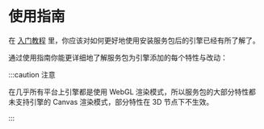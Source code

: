 
# 使用指南

在 [入门教程](../start-guide/start-guide-intro.mdx) 里，你应该对如何更好地使用安装服务包后的引擎已经有所了解了。

通过使用指南你能更详细地了解服务包为引擎添加的每个特性与改动：

<DocCardList items={useCurrentSidebarCategory().items}/>

:::caution 注意

在几乎所有平台上引擎都是使用 WebGL 渲染模式，所以服务包的大部分特性都未支持引擎的 Canvas 渲染模式，部分特性在 3D 节点下不生效。

:::
